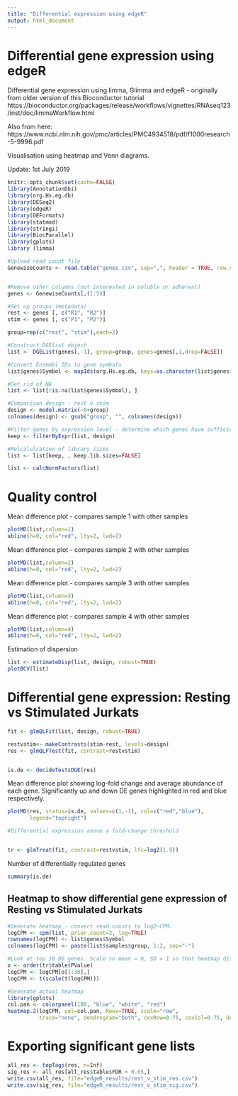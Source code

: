 ---
title: "Differential expression using edgeR"
output: html_document
---


# Differential gene expression using edgeR
Differential gene expression using limma, Glimma and edgeR - originally from older version of this Bioconductor tutorial https://bioconductor.org/packages/release/workflows/vignettes/RNAseq123/inst/doc/limmaWorkflow.html

Also from here: https://www.ncbi.nlm.nih.gov/pmc/articles/PMC4934518/pdf/f1000research-5-9996.pdf

Visualisation using heatmap and Venn diagrams.

Update: 1st July 2019


```{r, include=FALSE}
knitr::opts_chunk$set(cache=FALSE)
library(AnnotationDbi)
library(org.Hs.eg.db)
library(DESeq2)
library(edgeR)
library(DEFormats)
library(statmod)
library(stringi)
library(BiocParallel)
library(gplots)
library (limma)
```

``` {r read count and metadata}
#Upload read count file
GenewiseCounts <- read.table("genes.csv", sep=",", header = TRUE, row.names=NULL)


#Remove other columns (not interested in soluble or adherent)
genes <- GenewiseCounts[,(1:5)]

#Set up groups (metadata)
rest <- genes [, c("R1", "R2")]
stim <- genes [, c("P1", "P2")]

group=rep(c("rest", "stim"),each=2)

```


``` {r edgeR}
#Construct DGElist object
list <- DGEList(genes[,-1], group=group, genes=genes[,1,drop=FALSE])

#Convert Ensembl IDs to gene symbols
list$genes$Symbol <- mapIds(org.Hs.eg.db, keys=as.character(list$genes$Geneid), keytype="ENSEMBL", column="SYMBOL")

#Get rid of NA
list <- list[!is.na(list$genes$Symbol), ]

#Comparison design - rest v stim
design <- model.matrix(~0+group)
colnames(design) <- gsub("group", "", colnames(design))

#Filter genes by expression level - determine which genes have sufficiently large counts to be retained in statistical analysis
keep <- filterByExpr(list, design)

#Relcalulcation of library sizes
list <- list[keep, , keep.lib.sizes=FALSE]

list <- calcNormFactors(list)

```

# Quality control

Mean difference plot - compares sample 1 with other samples

```{r quality control}
plotMD(list,column=1)
abline(h=0, col="red", lty=2, lwd=2)
```

Mean difference plot - compares sample 2 with other samples

```{r}
plotMD(list,column=2)
abline(h=0, col="red", lty=2, lwd=2)
```

Mean difference plot - compares sample 3 with other samples

```{r}
plotMD(list,column=3)
abline(h=0, col="red", lty=2, lwd=2)
```

Mean difference plot - compares sample 4 with other samples

```{r}
plotMD(list,column=4)
abline(h=0, col="red", lty=2, lwd=2)
```

Estimation of dispersion

```{r dispersion}
list <- estimateDisp(list, design, robust=TRUE)
plotBCV(list)

```


# Differential gene expression: Resting vs Stimulated Jurkats

``` {r}

fit <- glmQLFit(list, design, robust=TRUE)

restvstim<- makeContrasts(stim-rest, levels=design)
res <- glmQLFTest(fit, contrast=restvstim)


is.de <- decideTestsDGE(res)


```

Mean difference plot showing log-fold change and average abundance of each gene. Significantly up and down DE genes highlighted in red and blue respectively.

```{r}
plotMD(res, status=is.de, values=c(1,-1), col=c("red","blue"),
       legend="topright")

#Differential expression above a fold-change threshold


tr <- glmTreat(fit, contrast=restvstim, lfc=log2(1.5))
```

Number of differentially regulated genes

``` {r}
summary(is.de)
```




## Heatmap to show differential gene expression of Resting vs Stimulated Jurkats

``` {r}

#Generate heatmap - convert read counts to log2-CPM.
logCPM <- cpm(list, prior.count=2, log=TRUE)
rownames(logCPM) <- list$genes$Symbol
colnames(logCPM) <- paste(list$samples$group, 1:2, sep="-")

#Look at top 30 DG genes. Scale so mean = 0, SD = 1 so that heatmap displays relative change for each gene
o <- order(tr$table$PValue)
logCPM <- logCPM[o[1:30],]
logCPM <- t(scale(t(logCPM)))

#Generate actual heatmap
library(gplots)
col.pan <- colorpanel(100, "blue", "white", "red")
heatmap.2(logCPM, col=col.pan, Rowv=TRUE, scale="row", 
          trace="none", dendrogram="both", cexRow=0.75, cexCol=0.75, density.info="none")
```

# Exporting significant gene lists

```{r}
all_res <- topTags(res, n=Inf)
sig_res <- all_res[all_res$table$FDR < 0.05,]
write.csv(all_res, file="edgeR_results/rest_v_stim_res.csv")
write.csv(sig_res, file="edgeR_results/rest_v_stim_sig.csv")

```

